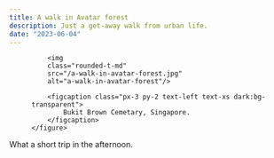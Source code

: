 ```yaml
---
title: A walk in Avatar forest
description: Just a get-away walk from urban life.
date: "2023-06-04"
---
```



<div class="md:container md:mx-auto box-border p-8 border-0 bg-slate-50 dark:bg-slate-800">
    <figure class="rounded-md shadow-2xl">

        <img 
        class="rounded-t-md" 
        src="/a-walk-in-avatar-forest.jpg" 
        alt="a-walk-in-avatar-forest"/>

        <figcaption class="px-3 py-2 text-left text-xs dark:bg-transparent">
            Bukit Brown Cemetary, Singapore.
        </figcaption>
    </figure>    
</div>

What a short trip in the afternoon.